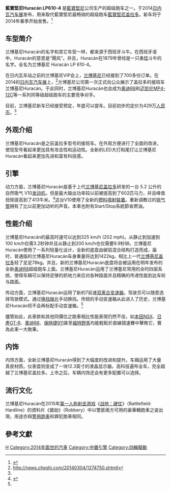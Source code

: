 {{multiple issues|
{{copyedit|time=2014-03-07T06:53:39+00:00}}
{{refimprove|time=2014-03-07T06:53:39+00:00}}
{{weasel|time=2014-03-07T06:53:39+00:00}}
}}
{{noteTA
|1=zh-cn:兰博基尼;zh-tw:藍寶堅尼;zh-hk:林寶堅尼;
}}
{{Infobox Automobile
| name           = 藍寶堅尼Huracán
| image          =[[File:Light_green_bigger_monster_race_car_in_Yuen_Long.jpg|350px]]
| manufacturer   = [[藍寶堅尼|藍寶堅尼]]
| production     = 2014年至今
| assembly       = {{ITA}}[[圣阿加塔-博洛涅塞|圣阿加塔-博洛涅塞]]
| predecessor    = [[藍寶堅尼盖拉多|藍寶堅尼盖拉多]]
| class          = [[跑车|跑车]]（S类型）
| body_style     =双门[[轿跑车|轿跑车]]<br>双门[[双座敞篷车|双座敞篷车]]
| layout         = 中置[[四驱|四驱]]（610,620）,后驱（580）
| engine         = 5.2 L [[V10引擎|V10]]
| transmission   = 7前速[[双离合变速器|双离合]][[半自动变速箱|自手排]]
| wheelbase      ={{convert|2620|mm|in|abbr=on|1}}
| length={{convert|4459|mm|in|abbr=on|1}}
| width          ={{convert|1924|mm|in|abbr=on|1}}
| height         ={{convert|1165|mm|in|abbr=on|1}}
| weight         = {{convert|1422|kg|lb|0|abbr=on}}<br>{{convert|1550|kg|lb|0|abbr=on}} w/ fluids
| designer       = Filippo Perini
| related = [[奥迪R8|奥迪R8]]
}}

'''藍寶堅尼Huracán LP610-4''' 是[[藍寶堅尼|藍寶堅尼]]公司生产的超级跑车之一。于2014[[日内瓦汽车展|日内瓦汽车展]]发布，用来取代藍寶堅尼最畅销的超级跑车[[藍寶堅尼盖拉多|藍寶堅尼盖拉多]]。新车将于2014年春季开始发售。<ref name="#1">{{Cite web |url=http://auto.sohu.com/20140304/n396029982.shtml |title=存档副本 |accessdate=2014-03-09 |archive-date=2017-09-30 |archive-url=https://web.archive.org/web/20170930175042/http://auto.sohu.com/20140304/n396029982.shtml |dead-url=no }}</ref>

==车型简介==
兰博基尼Huracán的名字和其它车型一样，都来源于西班牙斗牛。在西班牙语中，Huracán的意思是“飓风”。并且，Huracán在1879年曾经是一只勇猛斗牛的名字。全名为兰博基尼 Huracán LP 610-4。

在日内瓦车站之前的兰博基尼VIP会上，[[兰博基尼|兰博基尼]]已经接到了700多份订单。在2014的[[日内瓦汽车展|日内瓦汽车展]]上，<ref>http://news.cheshi.com/20140304/1274750.shtmll{{dead link|date=2018年5月 |bot=InternetArchiveBot |fix-attempted=yes }}</ref>兰博基尼公司第一次正式向公众展示了盖拉多的接班车兰博基尼Huracán。于此同时，兰博基尼Huracán也会成为[[奥迪R8|奥迪R8]]和[[迈凯伦MP4-12C|迈凯伦MP4-12C]]等一系列同等级超级跑车的主要竞争对手。

目前，兰博基尼新车已经接受预定，年底可以提车。目前初步的定价为429万[[人民币|人民币]]。<ref name="#1"/>

==外观介绍==
兰博基尼Huracán是之前盖拉多型号的接班车。在外观方便进行了全面的改进，使现型号看起来更加具有攻击性和运动性。全新的LED大灯和尾灯让兰博基尼Huracán看起来更加先进和富有科技感。

==引擎==
动力方面，兰博基尼Huracán是基于上代[[兰博基尼盖拉多|兰博基尼盖拉多]]研发的一台 5.2 公升的自然吸气 V10[[发动机|发动机]]。但是最大输出功率较以前被提高到了602匹马力，并且峰值扭矩提高到了413牛米。<ref name="#2">{{Cite web |url=http://gd.sina.com.cn/gz/auto/scrj-zx/2013-12-23/136-1322.html |title=存档副本 |accessdate=2014-03-07 |archive-date=2016-03-04 |archive-url=https://web.archive.org/web/20160304081607/http://gd.sina.com.cn/gz/auto/scrj-zx/2013-12-23/136-1322.html |dead-url=no }}</ref>这台V10使用了全新的[[燃料噴射裝置|燃料噴射裝置]]。重新调教过的[[排气管|排气管]]拥有了比以前更加动听的声音。本車也附有Start/Stop系統節省燃油。

==性能介绍==
兰博基尼Huracán的最高时速可以达到325 km/h (202 mph)。从静止到加速到100 km/h仅需3.2秒钟并且从静止到200 km/h也仅需要9.9秒钟。兰博基尼Huracán使用了一系列轻量化设计，全新的底盘由碳铝混合结构打造而成，届时，普通版的兰博基尼Huracán车身重量将达到1422kg，相比上一代[[兰博基尼盖拉多|兰博基尼盖拉多]]轻了足足78kg。并且，新的兰博基尼Huracán底盘将会被运用在明年发布的全新[[奥迪R8|奥迪R8]]超级跑车上面。兰博基尼Huracán运用了兰博基尼常用的全时四驱系统，使得车辆可以保持足够的抓地力来应对各种路面并且精确的传递性能到达车轮与路面。

传动方面，兰博基尼Huracán运用了新的7前速[[双离合变速器|双离合变速器]]。驾驶员可以随意选择驾驶模式。通过[[换挡拨片|换挡拨片]]手动换挡。传统的手动变速箱从此进入了历史，兰博基尼Huracán将不会再标配手动变速箱。<ref name="#2"/>

儘管如此，此車款和其他同價位之跑車相比性能表現仍然不佳，如[[本田NSX|本田NSX]]、[[日產GT-R|日產GT-R]]、[[奧迪R8|奧迪R8]]、[[保時捷911|保時捷911]]甚至[[福特野馬|福特野馬]]均能輕鬆於直線競速賽中擊敗它，實為此車一大敗筆。

==内饰==
内饰方面，全新兰博基尼Huracán得到了大幅度的改进和提升。车厢运用了大量真皮材质。仪表盘则变成了一块12.3英寸的液晶显示器。高科技遍布全车，完全超越了兰博基尼盖拉多。上市之后，车辆内饰还会有更多配置可以选择。

==流行文化==
兰博基尼Huracán在2015年[[第一人称射击游戏|第一人称射击游戏]]《[[战地：硬仗|战地：硬仗]]》（Battlefield: Hardline）的資料片《搶劫》（Robbery）中以警匪兩方可用的豪華轎跑車之姿出現，用途亦與[[福特野馬|警用跑車]]和罪犯跑車相同。

== 參考文獻 ==
{{reflist}}
{{Lamborghini}}
{{大众集团}}
[[Category:林寶堅尼車款|H]]
[[Category:2014年面世的汽車|Category:2014年面世的汽車]]
[[Category:中置引擎|Category:中置引擎]]
[[Category:四輪驅動|Category:四輪驅動]]